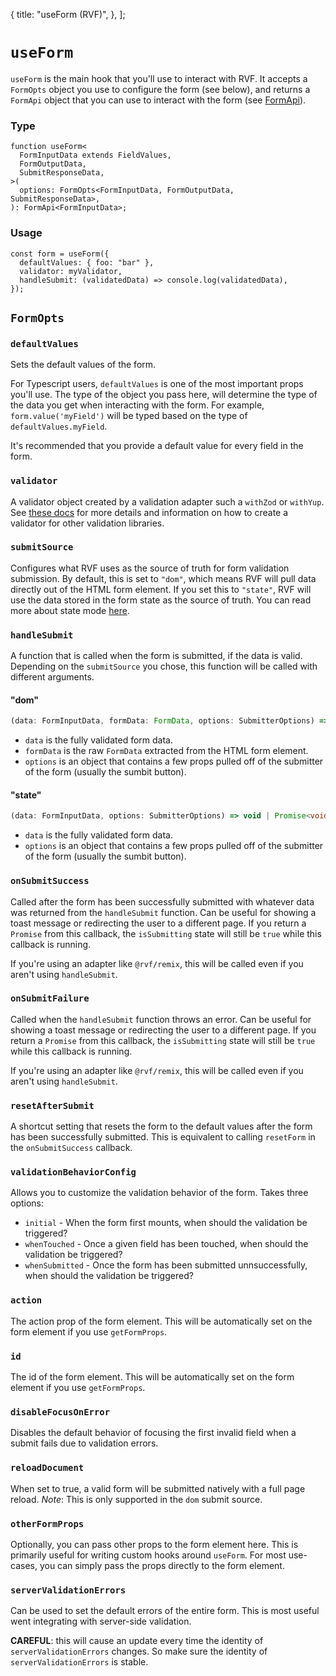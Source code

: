   {
    title: "useForm (RVF)",
  },
];

# `useForm`

`useForm` is the main hook that you'll use to interact with RVF.
It accepts a `FormOpts` object you use to configure the form (see below),
and returns a `FormApi` object that you can use to interact with the form (see [FormApi](/reference/form-api)).

### Type

```tsx
function useForm<
  FormInputData extends FieldValues,
  FormOutputData,
  SubmitResponseData,
>(
  options: FormOpts<FormInputData, FormOutputData, SubmitResponseData>,
): FormApi<FormInputData>;
```

### Usage

```tsx
const form = useForm({
  defaultValues: { foo: "bar" },
  validator: myValidator,
  handleSubmit: (validatedData) => console.log(validatedData),
});
```

## `FormOpts`

### `defaultValues`

Sets the default values of the form.

For Typescript users, `defaultValues` is one of the most important props you'll use.
The type of the object you pass here, will determine the type of the data you get
when interacting with the form. For example, `form.value('myField')` will be typed based on
the type of `defaultValues.myField`.

It's recommended that you provide a default value for every field in the form.

### `validator`

A validator object created by a validation adapter such a `withZod` or `withYup`.
See [these docs](https://rvf-js.io/validation-library-support) for more details
and information on how to create a validator for other validation libraries.

### `submitSource`

Configures what RVF uses as the source of truth for form validation submission.
By default, this is set to `"dom"`, which means RVF will pull data directly out of the HTML form element.
If you set this to `"state"`, RVF will use the data stored in the form state as the source of truth.
You can read more about state mode [here](/state-mode).

### `handleSubmit`

A function that is called when the form is submitted, if the data is valid.
Depending on the `submitSource` you chose, this function will be called with different arguments.

#### "dom"

```ts
(data: FormInputData, formData: FormData, options: SubmitterOptions) => void | Promise<void>
```

- `data` is the fully validated form data.
- `formData` is the raw `FormData` extracted from the HTML form element.
- `options` is an object that contains a few props pulled off of the submitter of the form (usually the sumbit button).

#### "state"

```ts
(data: FormInputData, options: SubmitterOptions) => void | Promise<void>
```

- `data` is the fully validated form data.
- `options` is an object that contains a few props pulled off of the submitter of the form (usually the sumbit button).

### `onSubmitSuccess`

Called after the form has been successfully submitted with whatever data was returned from the `handleSubmit` function.
Can be useful for showing a toast message or redirecting the user to a different page.
If you return a `Promise` from this callback, the `isSubmitting` state will still be `true` while this callback is running.

If you're using an adapter like `@rvf/remix`, this will be called even if you aren't using `handleSubmit`.

### `onSubmitFailure`

Called when the `handleSubmit` function throws an error.
Can be useful for showing a toast message or redirecting the user to a different page.
If you return a `Promise` from this callback, the `isSubmitting` state will still be `true` while this callback is running.

If you're using an adapter like `@rvf/remix`, this will be called even if you aren't using `handleSubmit`.

### `resetAfterSubmit`

A shortcut setting that resets the form to the default values after the form has been successfully submitted.
This is equivalent to calling `resetForm` in the `onSubmitSuccess` callback.

### `validationBehaviorConfig`

Allows you to customize the validation behavior of the form.
Takes three options:

- `initial` - When the form first mounts, when should the validation be triggered?
- `whenTouched` - Once a given field has been touched, when should the validation be triggered?
- `whenSubmitted` - Once the form has been submitted unnsuccessfully, when should the validation be triggered?

### `action`

The action prop of the form element.
This will be automatically set on the form element if you use `getFormProps`.

### `id`

The id of the form element.
This will be automatically set on the form element if you use `getFormProps`.

### `disableFocusOnError`

Disables the default behavior of focusing the first invalid field when a submit fails due to validation errors.

### `reloadDocument`

When set to true, a valid form will be submitted natively with a full page reload.
_Note_: This is only supported in the `dom` submit source.

### `otherFormProps`

Optionally, you can pass other props to the form element here.
This is primarily useful for writing custom hooks around `useForm`.
For most use-cases, you can simply pass the props directly to the form element.

### `serverValidationErrors`

Can be used to set the default errors of the entire form.
This is most useful went integrating with server-side validation.

**CAREFUL**: this will cause an update every time the identity of `serverValidationErrors` changes.
So make sure the identity of `serverValidationErrors` is stable.
